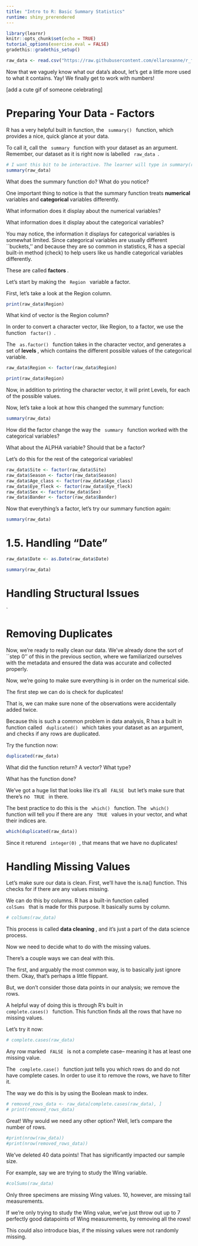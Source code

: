 ```yaml
---
title: "Intro to R: Basic Summary Statistics"
runtime: shiny_prerendered
---
```


```r
library(learnr)
knitr::opts_chunk$set(echo = TRUE)
tutorial_options(exercise.eval = FALSE)
gradethis::gradethis_setup()
```

```r
raw_data <- read.csv("https://raw.githubusercontent.com/ellaroxanne/r_first_data_project/refs/heads/main/data_and_metadata/BLOY_morphology_AlaskaBC.csv")
```

Now that we vaguely know what our data's about, let's get a little more used to what it contains. 
Yay! We finally get to work with numbers!

[add a cute gif of someone celebrating]

# Preparing Your Data - Factors

R has a very helpful built in function, the <code> summary() </code> function, which provides a nice, quick glance at your data. 

To call it, call the <code> summary </code> function with your dataset as an argument.
Remember, our dataset as it is right now is labelled <code> raw_data </code>. 

```r
# I want this bit to be interactive. The learner will type in summary(raw_data) and run
summary(raw_data)
```

What does the summary function do? What do you notice? 

<!-- Textbox -->

One important thing to notice is that the summary function treats <b> numerical </b> variables and <b> categorical </b> variables differently. 

What information does it display about the numerical variables? 

<!-- Defs of numerical and categorical can be placed in lesson 0 -->

<!-- Textbox -->

What information does it display about the categorical variables? 

<!-- Textbox -->

You may notice, the information it displays for categorical variables is somewhat limited. 
Since categorical variables are usually different ``buckets,'' and because they are so common in statistics, R has a special built-in method (check) to help users like us handle categorical variables differently.

These are called <b> factors </b>. 

<!-- I'm thinking just have a mini lesson that goes more in detail about factor() function arguments, factor vs. as.factor(), etc.  -->

<!-- Definition box -->

Let's start by making the <code> Region </code> variable a factor. 

First, let's take a look at the Region column. 

```r
print(raw_data$Region)
```

What kind of vector is the Region column? 

<!-- Multiple choice: numeric, bool, character, idk --> 

In order to convert a character vector, like Region, to a factor, we use the function <code> factor() </code>. 

The <code> as.factor() </code> function takes in the character vector, and generates a set of <b> levels </b>, which contains the different possible values of the categorical variable. 

<!-- Progressive hints: factor() function
Arguments is the column
Index a column with $ -->

```r
raw_data$Region <- factor(raw_data$Region)
```

```r
print(raw_data$Region)
```

Now, in addition to printing the character vector, it will print Levels, for each of the possible values. 

Now, let's take a look at how this changed the summary function:

```r
summary(raw_data)
```

How did the factor change the way the <code> summary </code> function worked with the categorical variables?

<!-- Textbox -->

What about the ALPHA variable? Should that be a factor? 

<!-- Textbox. Basically no, because it's not categorical, even though it's a character vector. --> 

Let's do this for the rest of the categorical variables!

<!-- Maybe have a thing. Think about each variable: should it be a factor or not? Most of the character ones should, but alpha notably shouldn't. Somehow point the student in that direction and understand why.--> 
```r
raw_data$Site <- factor(raw_data$Site)
raw_data$Season <- factor(raw_data$Season)
raw_data$Age_class <- factor(raw_data$Age_class)
raw_data$Eye_fleck <- factor(raw_data$Eye_fleck)
raw_data$Sex <- factor(raw_data$Sex)
raw_data$Bander <- factor(raw_data$Bander)
```

Now that everything's a factor, let's try our summary function again:
```r
summary(raw_data)
```

# 1.5. Handling "Date" 

```r
raw_data$Date <- as.Date(raw_data$Date)
```

```r
summary(raw_data)
```

# Handling Structural Issues

`<!-- Perhaps have some inconsistencies in like, case or something. 
For example, some sexes are labelled F and some are female. How can we use R to put those all in the same factor?-->

<!-- This would involve artificial dirtying of the data -->

# Removing Duplicates

Now, we're ready to really clean our data. 
We've already done the sort of ``step 0'' of this in the previous section, where we familiarized ourselves with the metadata and ensured the data was accurate and collected properly. 

Now, we're going to make sure everything is in order on the numerical side. 

The first step we can do is check for duplicates! 

That is, we can make sure none of the observations were accidentally added twice. 

Because this is such a common problem in data analysis, R has a built in function called <code> duplicated() </code> which takes your dataset as an argument, and checks if any rows are duplicated. 

Try the function now:

```r
duplicated(raw_data)
```

What did the function return? A vector? What type?

<!-- Textbox -->

What has the function done? 
<!-- Textbox 
ANSWER: Iterated through the rows and checked if there are any duplicates of the previous rows.-->

<!-- Observation: This is what makes ALPHA and other primary keys important, because it ensures that if by some crazy coincidence, two entries had the exact same measurements, they wouldn't accidentally be counted as duplicates--> 

We've got a huge list that looks like it's all <code> FALSE </code> but let's make sure that there's no <code> TRUE </code> in there. 

The best practice to do this is the <code> which() </code> function. 
The <code> which() </code> function will tell you if there are any <code> TRUE </code> values in your vector, and what their indices are. 

<!-- Mention which function in lesson 0, or we can split that up -->

```r
which(duplicated(raw_data))
```

Since it returend <code> integer(0) </code>, that means that we have no duplicates! 

<!-- I have half a mind to falsely dirty the data and add a duplicate so we can practice removing them -->

# Handling Missing Values

Let's make sure our data is clean. First, we'll have the is.na() function. This checks for if there are any values missing. 

We can do this by columns. R has a built-in function called <code> colSums </code> that is made for this purpose. It basically sums by column.

```r
# colSums(raw_data)
```

This process is called <b> data cleaning </b>, and it's just a part of the data science process. 

Now we need to decide what to do with the missing values. 

There's a couple ways we can deal with this. 

The first, and arguably the most common way, is to basically just ignore them. 
Okay, that's perhaps a little flippant. 

But, we don't consider those data points in our analysis; we remove the rows. 

A helpful way of doing this is through R's built in <code> complete.cases() </code> function. 
This function finds all the rows that have no missing values. 

Let's try it now: 

<!-- interactive code box where user can type it themself-->

```r
# complete.cases(raw_data)
```

Any row marked <code> FALSE </code> is not a complete case-- meaning it has at least one missing value. 

The <code> complete.case() </code> function just tells you which rows do and do not have complete cases. 
In order to use it to remove the rows, we have to filter it. 

The way we do this is by using the Boolean mask to index. 

```r
# removed_rows_data <- raw_data[complete.cases(raw_data), ]
# print(removed_rows_data)
```

<!-- Go over indexing in 00 lesson-->

Great! Why would we need any other option? 
Well, let's compare the number of rows. 

```r
#print(nrow(raw_data))
#print(nrow(removed_rows_data))
```

We've deleted 40 data points! That has significantly impacted our sample size. 

For example, say we are trying to study the Wing variable. 

```r
#colSums(raw_data)
```
Only three specimens are missing Wing values. 10, however, are missing tail measurements. 

If we're only trying to study the Wing value, we've just throw out up to 7 perfectly good datapoints of Wing measurements, by removing all the rows!

This could also introduce bias, if the missing values were not randomly missing. 

<!-- Can o' worms ^ -->
